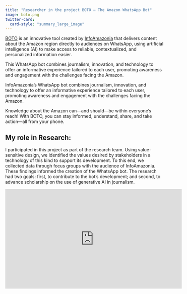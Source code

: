 ---
title: "Researcher in the project BOTO – The Amazon WhatsApp Bot"
image: boto.png
twitter-card:
  card-style: "summary_large_image"
---

[BOTO](https://infoamazonia.org/en/project/boto/) is an innovative tool created by [InfoAmazonia](https://infoamazonia.org) that delivers content about the Amazon region directly to audiences on WhatsApp, using artificial intelligence (AI) to make access to reliable, contextualized, and personalized information easier.

This WhatsApp bot combines journalism, innovation, and technology to offer an informative experience tailored to each user, promoting awareness and engagement with the challenges facing the Amazon.

InfoAmazonia’s WhatsApp bot combines journalism, innovation, and technology to offer an informative experience tailored to each user, promoting awareness and engagement with the challenges facing the Amazon.

Knowledge about the Amazon can—and should—be within everyone’s reach! With BOTO, you can stay informed, understand, share, and take action—all from your phone.

::: callout-note
## My role in Research:

I participated in this project as part of the research team. Using value-sensitive design, we identified the values desired by stakeholders in a technology of this kind to support its development. To this end, we collected data through focus groups with the audience of InfoAmazonia. These findings informed the creation of the WhatsApp bot. The research had two goals: first, to contribute to the bot’s development; and second, to advance scholarship on the use of generative AI in journalism.

:::

::: {.ratio .ratio-16x9}
<iframe width="560" height="315" src="https://www.youtube.com/embed/Nnts_T6uN1s?si=WfEW2RUdgAcDter4" title="YouTube video player" frameborder="0" allow="accelerometer; autoplay; clipboard-write; encrypted-media; gyroscope; picture-in-picture; web-share" referrerpolicy="strict-origin-when-cross-origin" allowfullscreen></iframe>
:::




